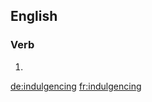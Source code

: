 
==English==

===Verb===
{{head|en}}

# {{present participle of|indulgence|lang=en}}

[[de:indulgencing]]
[[fr:indulgencing]]